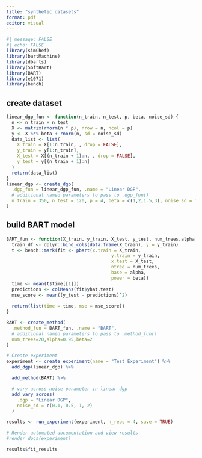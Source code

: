---
title: "synthetic datasets"
format: pdf
editor: visual
---

```{r}
#| message: FALSE
#| echo: FALSE
library(simChef)
library(bartMachine)
library(dbarts)
library(SoftBart)
library(BART)
library(e1071)
library(bench)
```
## create dataset
```{r}
linear_dgp_fun <- function(n_train, n_test, p, beta, noise_sd) {
  n <- n_train + n_test
  X <- matrix(rnorm(n * p), nrow = n, ncol = p)
  y <- X %*% beta + rnorm(n, sd = noise_sd)
  data_list <- list(
    X_train = X[1:n_train, , drop = FALSE],
    y_train = y[1:n_train],
    X_test = X[(n_train + 1):n, , drop = FALSE],
    y_test = y[(n_train + 1):n]
  )
  return(data_list)
}
linear_dgp <- create_dgp(
  .dgp_fun = linear_dgp_fun, .name = "Linear DGP",
  # additional named parameters to pass to .dgp_fun()
  n_train = 350, n_test = 120, p = 4, beta = c(1,2,1.5,3), noise_sd = 1
)
```

## build BART model
```{r}
BART_fun <- function(X_train, y_train, X_test, y_test, num_trees,alpha,beta) {
  train_df <- dplyr::bind_cols(data.frame(X_train), y = y_train)
  t <- bench::mark(fit <- pbart(x.train = X_train,
                                       y.train = y_train,
                                       x.test = X_test,
                                       ntree = num_trees,
                                       base = alpha,
                                       power = beta))
  time <- mean(t$time[[1]])
  predictions <- colMeans(fit$yhat.test)
  mse_score <- mean((y_test - predictions)^2)
  
  return(list(time = time, mse = mse_score))
}
```

```{r,results='hide'}


BART <- create_method(
  .method_fun = BART_fun, .name = "BART", 
  # additional named parameters to pass to .method_fun()
  num_trees=20,alpha=0.95,beta=2
)

# Create experiment
experiment <- create_experiment(name = "Test Experiment") %>%
  add_dgp(linear_dgp) %>%

  add_method(BART) %>%

  # vary across noise parameter in linear dgp
  add_vary_across(
    .dgp = "Linear DGP",
    noise_sd = c(0.1, 0.5, 1, 2)
  )

results <- run_experiment(experiment, n_reps = 4, save = TRUE)

# Render automated documentation and view results
#render_docs(experiment)
```

```{r}
results$fit_results
```